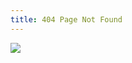 ```yaml
---
title: 404 Page Not Found
---
```


![](images/BSMM_404.jpg){fig-alt="oops, sorry but I can't find what you are looking for."}
